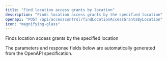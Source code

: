 ```yaml
---
title: "Find location access grants by location"
description: "Finds location access grants by the specified location"
openapi: "POST /api/accesscontrol/findLocationAccessGrantsByLocation"
icon: "magnifying-glass"
---
```


Finds location access grants by the specified location

<Note>
The parameters and response fields below are automatically generated from the OpenAPI specification.
</Note>
